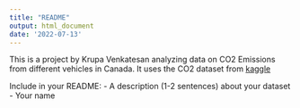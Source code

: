 ```yaml
---
title: "README"
output: html_document
date: '2022-07-13'
---
```


This is a project by Krupa Venkatesan analyzing data on CO2 Emissions from different vehicles in Canada. It uses the CO2 dataset from
[kaggle](https://www.kaggle.com/datasets/debajyotipodder/co2-emission-by-vehicles?resource=download)














Include in your README:
- A description (1-2 sentences) about your dataset
- Your name 


